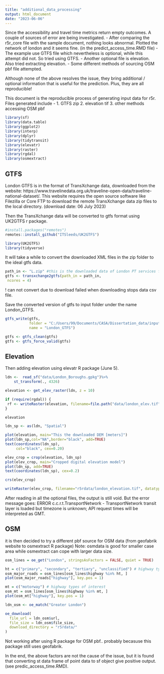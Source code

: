```yaml
---
title: "additional_data_processing"
output: html_document
date: "2023-06-06"
---
```

Since the accessibility and travel time metrics return empty outcomes. A couple of sources of error are being investigated. 
- After comparing the r5r_core file with the sample document, nothing looks abnormal. Plotted the network of london and it seems fine. (in the predict_access_time.RMD file)
- The example use GTFS file which nevertheless is optional, while this attempt did not. So tried using GTFS. 
- Another optional file is elevation. Also tried extracting elevation. 
- Some different methods of sourcing OSM pbf file attempted. 

Although none of the above resolves the issue, they bring additional / optional information that is useful for the prediction. Plus, they are all reproducible! 

This document is the reproducible process of generating input data for r5r. Files generated include - 
1. GTFS zip 
2. elevation tif 
3. other methods accessing OSM pbf

```r
library(sf)
library(data.table)
library(ggplot2)
library(interp)
library(dplyr)
library(tidytransit)
library(elevatr)
library(raster)
library(rgdal)
library(osmextract)
```

## GTFS 

London GTFS is in the format of TransXchange data, downloaded from the website: https://www.travelinedata.org.uk/traveline-open-data/traveline-national-dataset/. This website requires the open source software like Filezilla or Core FTP to download the remote TransXchange data zip files to the local directory. (download date: 06 July 2023)

Then the TransXchange data will be converted to gtfs format using UK2GTFS r package. 

```r
#install.packages("remotes")
remotes::install_github("ITSleeds/UK2GTFS")
```

```r
library(UK2GTFS)
library(tidyverse)
```
It will take a while to convert the downloaded XML files in the zip folder to the ideal gtfs data. 

```r
path_in <- "L.zip" #this is the downloaded data of London PT services from TransXchange
gtfs <- transxchange2gtfs(path_in = path_in,
 ncores = 4)
```
! can not convert due to download failed when downloading stops data csv file. 

Save the converted version of gtfs to input folder under the name London_GTFS. 

```r
gtfs_write(gtfs, 
           folder = "C:/Users/99/Documents/CASA/Dissertation_data/input", 
           name = "London_GTFS")
```

```r
gtfs <- gtfs_clean(gtfs)
gtfs <- gtfs_force_valid(gtfs)
```

## Elevation 

Then adding elevation using elevatr R package (June 5). 

```r
ldn <-  read_sf("data/London_Boroughs.gpkg")%>%
    st_transform(., 4326)
```

```r
elevation <- get_elev_raster(ldn, z = 10)
```

```r
if (require(rgdal)) {
 rf <- writeRaster(elevation, filename=file.path("data/london_elev.tif"), format="GTiff", overwrite=TRUE)
}
```

```r
elevation
```

```r
ldn_sp <- as(ldn, "Spatial")
```

```r
plot(elevation, main="This the downloaded DEM [meters]")
plot(ldn_sp,col="NA",border="black", add=TRUE)
text(coordinates(ldn_sp), 
     col="black", cex=0.20)
```
```r
elev_crop = crop(elevation, ldn_sp)
plot(elev_crop, main="Cropped digital elevation model")
plot(ldn_sp, add=TRUE)
text(coordinates(ldn_sp), cex=0.2)
```

```r
crs(elev_crop)
```
```r
writeRaster(elev_crop, filename="r5rdata/london_elevation.tif", datatype='INT4S', overwrite=TRUE)
```

After reading in all the optional files, the output is still void. 
But the error message goes: 
ERROR c.c.r.t.TransportNetwork - TransportNetwork transit layer is loaded but timezone is unknown; API request times will be interpreted as GMT.

## OSM

it is then decided to try a different pbf source for OSM data (from geofabrik website to osmextract R package)
Note: osmdata is good for smaller case area while osmextract can cope with larger data size. 

```r
osm_lines = oe_get("London", stringsAsFactors = FALSE, quiet = TRUE)
```

```r
ht = c("primary", "secondary", "tertiary", "unclassified") # highway types of interest
osm_major_roads = osm_lines[osm_lines$highway %in% ht, ]
plot(osm_major_roads["highway"], key.pos = 1)
```

```r
mt = c("motorway") # highway types of interest
osm_mt = osm_lines[osm_lines$highway %in% mt, ]
plot(osm_mt["highway"], key.pos = 1)
```

```r
ldn_osm <- oe_match("Greater London")
```

```r
oe_download(
  file_url = ldn_osm$url, 
  file_size = ldn_osm$file_size,
  download_directory = "r5rdata/"
)
```

Not working after using R package for OSM pbf.. probably becasuse this package still uses geofabrik. 

In the end, the above factors are not the cause of the issue, but it is found that converting st data frame of point data to sf object give positive output. (see predic_access_time.RMD). 
